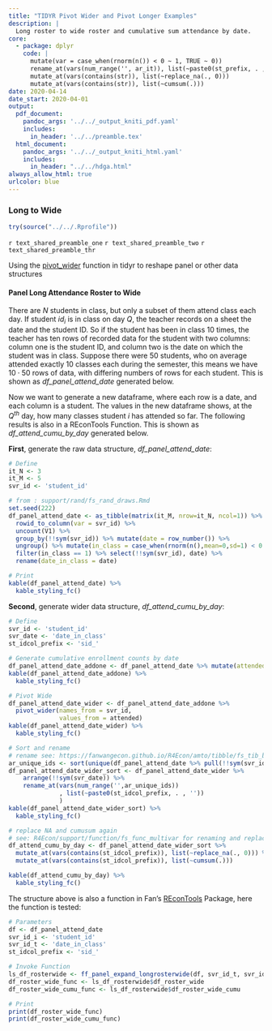 ```yaml
---
title: "TIDYR Pivot Wider and Pivot Longer Examples"
description: |
  Long roster to wide roster and cumulative sum attendance by date.
core:
  - package: dplyr
    code: |
      mutate(var = case_when(rnorm(n()) < 0 ~ 1, TRUE ~ 0))
      rename_at(vars(num_range('', ar_it)), list(~paste0(st_prefix, . , '')))
      mutate_at(vars(contains(str)), list(~replace_na(., 0)))
      mutate_at(vars(contains(str)), list(~cumsum(.)))
date: 2020-04-14
date_start: 2020-04-01
output:
  pdf_document:
    pandoc_args: '../../_output_kniti_pdf.yaml'
    includes:
      in_header: '../../preamble.tex'
  html_document:
    pandoc_args: '../../_output_kniti_html.yaml'
    includes:
      in_header: "../../hdga.html"
always_allow_html: true
urlcolor: blue
---
```


### Long to Wide

```r
try(source("../../.Rprofile"))
```

`r text_shared_preamble_one`
`r text_shared_preamble_two`
`r text_shared_preamble_thr`

Using the [pivot_wider](https://tidyr.tidyverse.org/reference/pivot_wider.html) function in tidyr to reshape panel or other data structures

#### Panel Long Attendance Roster to Wide

There are $N$ students in class, but only a subset of them attend class each day. If student $id_i$ is in class on day $Q$, the teacher records on a sheet the date and the student ID. So if the student has been in class 10 times, the teacher has ten rows of recorded data for the student with two columns: column one is the student ID, and column two is the date on which the student was in class. Suppose there were 50 students, who on average attended exactly 10 classes each during the semester, this means we have $10 \cdot 50$ rows of data, with differing numbers of rows for each student. This is shown as *df_panel_attend_date* generated below.

Now we want to generate a new dataframe, where each row is a date, and each column is a student. The values in the new dataframe shows, at the $Q^{th}$ day, how many classes student $i$ has attended so far. The following results is also in a REconTools Function. This is shown as *df_attend_cumu_by_day* generated below.

**First**, generate the raw data structure, *df_panel_attend_date*:

```r
# Define
it_N <- 3
it_M <- 5
svr_id <- 'student_id'

# from : support/rand/fs_rand_draws.Rmd
set.seed(222)
df_panel_attend_date <- as_tibble(matrix(it_M, nrow=it_N, ncol=1)) %>%
  rowid_to_column(var = svr_id) %>%
  uncount(V1) %>%
  group_by(!!sym(svr_id)) %>% mutate(date = row_number()) %>%
  ungroup() %>% mutate(in_class = case_when(rnorm(n(),mean=0,sd=1) < 0 ~ 1, TRUE ~ 0)) %>%
  filter(in_class == 1) %>% select(!!sym(svr_id), date) %>%
  rename(date_in_class = date)

# Print
kable(df_panel_attend_date) %>%
  kable_styling_fc()
```

**Second**, generate wider data structure, *df_attend_cumu_by_day*:

```r
# Define
svr_id <- 'student_id'
svr_date <- 'date_in_class'
st_idcol_prefix <- 'sid_'

# Generate cumulative enrollment counts by date
df_panel_attend_date_addone <- df_panel_attend_date %>% mutate(attended = 1)
kable(df_panel_attend_date_addone) %>%
  kable_styling_fc()

# Pivot Wide
df_panel_attend_date_wider <- df_panel_attend_date_addone %>%
  pivot_wider(names_from = svr_id,
              values_from = attended)
kable(df_panel_attend_date_wider) %>%
  kable_styling_fc()

# Sort and rename
# rename see: https://fanwangecon.github.io/R4Econ/amto/tibble/fs_tib_basics.html
ar_unique_ids <- sort(unique(df_panel_attend_date %>% pull(!!sym(svr_id))))
df_panel_attend_date_wider_sort <- df_panel_attend_date_wider %>%
    arrange(!!sym(svr_date)) %>%
    rename_at(vars(num_range('',ar_unique_ids))
              , list(~paste0(st_idcol_prefix, . , ''))
              )
kable(df_panel_attend_date_wider_sort) %>%
  kable_styling_fc()

# replace NA and cumusum again
# see: R4Econ/support/function/fs_func_multivar for renaming and replacing
df_attend_cumu_by_day <- df_panel_attend_date_wider_sort %>%
  mutate_at(vars(contains(st_idcol_prefix)), list(~replace_na(., 0))) %>%
  mutate_at(vars(contains(st_idcol_prefix)), list(~cumsum(.)))

kable(df_attend_cumu_by_day) %>%
  kable_styling_fc()
```

The structure above is also a function in Fan's [REconTools](https://fanwangecon.github.io/REconTools/) Package, here the function is tested:

```r
# Parameters
df <- df_panel_attend_date
svr_id_i <- 'student_id'
svr_id_t <- 'date_in_class'
st_idcol_prefix <- 'sid_'

# Invoke Function
ls_df_rosterwide <- ff_panel_expand_longrosterwide(df, svr_id_t, svr_id_i, st_idcol_prefix)
df_roster_wide_func <- ls_df_rosterwide$df_roster_wide
df_roster_wide_cumu_func <- ls_df_rosterwide$df_roster_wide_cumu

# Print
print(df_roster_wide_func)
print(df_roster_wide_cumu_func)
```
